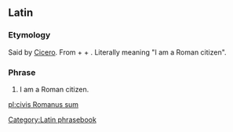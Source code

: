 ==Latin==
{{wikipedia}}
===Etymology===
Said by [[w:en:Cicero|Cicero]]. From {{term|civis|cīvis|a citizen|lang=la}} + {{term|Romanus|Rōmānus|Roman|lang=la}} + {{term|sum||I am|lang=la}}. Literally meaning "I am a Roman citizen". 

===Phrase===
{{infl|la|phrase|head=[[civis#Latin|cīvis]] [[Romanus#Latin|Rōmānus]] [[sum#Latin|sum]]}}

# I am a Roman citizen.

[[Category:Latin phrasebook]]

[[pl:civis Romanus sum]]